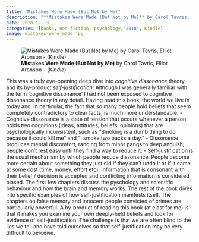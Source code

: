 ```yaml
---
title: "Mistakes Were Made (But Not by Me)"
description: "**Mistakes Were Made (But Not by Me)** by Carol Tavris,  Elliot Aronson - (*Kindle*)"
date: 2018-12-13
categories: [books, non-fiction, psychology,"2018", Kindle]
image: mistakes-were-made.jpg
---
```

![**Mistakes Were Made (But Not by Me)** by Carol Tavris,  Elliot Aronson - (*Kindle*)](mistakes-were-made.jpg){fig-align="left"}

This was a truly eye-opening deep dive into *cognitive dissonance* theory and its by-product *self-justification*. Although I was generally familiar with the term 'cognitive dissonance' I had not been exposed to cognitive dissonance theory in any detail. Having read this book, the world we live in today and, in particular, the fact that so many people hold beliefs that seem completely contradictory to clear facts, is much more understandable.
- Cognitive dissonance is a state of tension that occurs whenever a person holds two cognitions (ideas, attitudes, beliefs, opinions) that are psychologically inconsistent, such as “Smoking is a dumb thing to do because it could kill me” and “I smoke two packs a day.” - Dissonance produces mental discomfort, ranging from minor pangs to deep anguish; people don't rest easy until they find a way to reduce it. - Self-justification is the usual mechanism by which people reduce dissonance. People become more certain about something they just did if they can't undo it or if it came at some cost (time, money, effort etc). Information that is consonant with their belief / decision is accepted and conflicting information is considered biased.
The first few chapters discuss the pyschology and scientific behaviour and how the brain and memory works. The rest of the book dives into specific examples of how self-justification manifests itself. The chapters on false memory and innocent people convicted of crimes are particularly powerful.
A by-product of reading this book (at elast for me) is that it makes you examine your own deeply-held beliefs and look for evidence of self-justification. The challenge is that we are often blind to the lies we tell and have told ourselves so that self-justification may be very difficult to perceive.